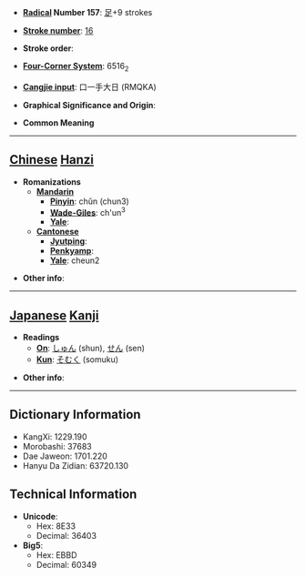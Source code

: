 * '''[[Wiktionary:Chinese radical index| Radical]] Number 157''': [[Wiktionary:Chinese radical index 足|足]]+9 strokes

* '''[[Wiktionary:Chinese total strokes index|Stroke number]]''': [[Wiktionary:Chinese total strokes index 16|16]]

* '''Stroke order''': 

* '''[[Wiktionary:Chinese four corner index|Four-Corner System]]''': 6516<sub>2</sub>

* '''[[Wiktionary:Chinese Cangjie index|Cangjie input]]''': 口一手大日 (RMQKA)

* '''Graphical Significance and Origin''': 

* '''Common Meaning'''

----

== [[Chinese]] [[Hanzi]] ==

* '''Romanizations'''
** '''[[Mandarin]]'''
*** '''[[Pinyin]]''': chǔn (chun3)
*** '''[[Wade-Giles]]''': ch'un<sup>3</sup>
*** '''[[Yale]]''': 
** '''[[Cantonese]]'''
*** '''[[Jyutping]]''':
*** '''[[Penkyamp]]''': 
*** '''[[Yale]]''': cheun2

* '''Other info''': 

----

== [[Japanese]] [[Kanji]] ==

* '''Readings'''
** '''[[On]]''': [[しゅん]] (shun), [[せん]] (sen)
** '''[[Kun]]''': [[そむく]] (somuku)

* '''Other info''':  

----

== Dictionary Information ==

* KangXi: 1229.190
* Morobashi: 37683
* Dae Jaweon: 1701.220
* Hanyu Da Zidian: 63720.130

== Technical Information ==

* '''Unicode''':
** Hex: 8E33
** Decimal: 36403
* '''Big5''':
** Hex: EBBD
** Decimal: 60349
